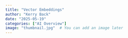 ```yaml
---
title: "Vector Embeddings"
author: "Kerry Back"
date: "2025-05-19"
categories: ["AI Overview"]
image: "thumbnail.jpg"  # You can add an image later
---
```



